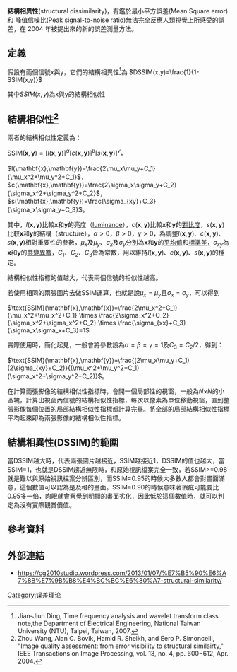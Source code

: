 '''結構相異性'''(structural dissimilarity)，有鑑於最小平方誤差(Mean Square error)和 峰值信噪比(Peak signal-to-noise ratio)無法完全反應人類視覺上所感受的誤差，在 2004 年被提出來的新的誤差測量方法。

==定義==

假設有兩個信號x與y，它們的結構相異性<ref> Jian-Jiun Ding, Time frequency analysis and wavelet transform class note,the Department of Electrical Engineering, National Taiwan University (NTU), Taipei, Taiwan, 2007. </ref>為
<math>DSSIM(x,y)=\frac{1}{1-SSIM(x,y)}</math>

其中<math>SSIM(x,y)</math>為x與y的結構相似性

==結構相似性<ref> Zhou Wang, Alan C. Bovik, Hamid R. Sheikh, and Eero P. Simoncelli, "Image quality assessment: from error visibility to structural similairty," IEEE Transactions on Image Processing, vol. 13, no. 4, pp. 600−612, Apr. 2004. </ref>==

兩者的結構相似性定義為：

<math>\text{SSIM}(\mathbf{x},\mathbf{y})=[l(\mathbf{x},\mathbf{y})]^\alpha[c(\mathbf{x},\mathbf{y})]^\beta[s(\mathbf{x},\mathbf{y})]^\gamma</math>，
<br><br>
<math>l(\mathbf{x},\mathbf{y})=\frac{2\mu_x\mu_y+C_1}{\mu_x^2+\mu_y^2+C_1}</math>，<math>c(\mathbf{x},\mathbf{y})=\frac{2\sigma_x\sigma_y+C_2}{\sigma_x^2+\sigma_y^2+C_2}</math>，<math>s(\mathbf{x},\mathbf{y})=\frac{\sigma_{xy}+C_3}{\sigma_x\sigma_y+C_3}</math>。

其中，<math>l(\mathbf{x},\mathbf{y})</math>比較<math>\mathbf{x}</math>和<math>\mathbf{y}</math>的亮度（[[亮度|luminance]]），<math>c(\mathbf{x},\mathbf{y})</math>比較<math>\mathbf{x}</math>和<math>\mathbf{y}</math>的[[對比度|對比度]]，<math>s(\mathbf{x},\mathbf{y})</math>比較<math>\mathbf{x}</math>和<math>\mathbf{y}</math>的結構（structure），<math>\alpha>0</math>，<math>\beta>0</math>，<math>\gamma>0</math>，為調整<math>l(\mathbf{x},\mathbf{y})</math>、<math>c(\mathbf{x},\mathbf{y})</math>、<math>s(\mathbf{x},\mathbf{y})</math>相對重要性的參數，<math>\mu_x</math>及<math>\mu_y</math>、<math>\sigma_x</math>及<math>\sigma_y</math>分別為<math>\mathbf{x}</math>和<math>\mathbf{y}</math>的[[平均值|平均值]]和[[標準差|標準差]]，<math>\sigma_{xy}</math>為<math>\mathbf{x}</math>和<math>\mathbf{y}</math>的[[共變異數|共變異數]]，<math>C_1</math>、<math>C_2</math>、<math>C_3</math>皆為常數，用以維持<math>l(\mathbf{x},\mathbf{y})</math>、<math>c(\mathbf{x},\mathbf{y})</math>、<math>s(\mathbf{x},\mathbf{y})</math>的穩定。

結構相似性指標的值越大，代表兩個信號的相似性越高。

若使用相同的兩張圖片去做SSIM運算，也就是說<math>\mu_x=\mu_y</math>且<math>\sigma_x=\sigma_y</math>，可以得到

<math>\text{SSIM}(\mathbf{x},\mathbf{x})=\frac{2\mu_x^2+C_1}{\mu_x^2+\mu_x^2+C_1} \times \frac{2\sigma_x^2+C_2}{\sigma_x^2+\sigma_x^2+C_2} \times \frac{\sigma_{xx}+C_3}{\sigma_x\sigma_x+C_3}=1</math>

實際使用時，簡化起見，一般會將參數設為<math>\alpha=\beta=\gamma=1</math>及<math>C_3=C_2/2</math>，得到：

<math>\text{SSIM}(\mathbf{x},\mathbf{y})=\frac{(2\mu_x\mu_y+C_1)(2\sigma_{xy}+C_2)}{(\mu_x^2+\mu_y^2+C_1)(\sigma_x^2+\sigma_y^2+C_2)}</math>。

在計算兩張影像的結構相似性指標時，會開一個局部性的視窗，一般為<math>N</math>×<math>N</math>的小區塊，計算出視窗內信號的結構相似性指標，每次以像素為單位移動視窗，直到整張影像每個位置的局部結構相似性指標都計算完畢。將全部的局部結構相似性指標平均起來即為兩張影像的結構相似性指標。

==結構相異性(DSSIM)的範圍==

當DSSIM越大時，代表兩張圖片越接近，SSIM越接近1，DSSIM的值也越大，當SSIM=1，也就是DSSIM趨近無限時，和原始視訊檔案完全一致，若SSIM>=0.98就是難以與原始視訊檔案分辨區別，而SSIM=0.95的時候大多數人都會對畫面滿意，這個數值可以認為是及格的畫面。SSIM=0.90的時候意味著瑕疵可能要比0.95多一倍，肉眼就會察覺到明顯的畫面劣化，因此低於這個數值時，就可以判定為沒有實際觀賞價值。

==參考資料==
{{reflist}}

==外部連結==
* https://cg2010studio.wordpress.com/2013/01/07/%E7%B5%90%E6%A7%8B%E7%9B%B8%E4%BC%BC%E6%80%A7-structural-similarity/ {{Wayback|url=https://cg2010studio.wordpress.com/2013/01/07/%E7%B5%90%E6%A7%8B%E7%9B%B8%E4%BC%BC%E6%80%A7-structural-similarity/ |date=20150915085550 }}

[[Category:误差理论|Category:误差理论]]